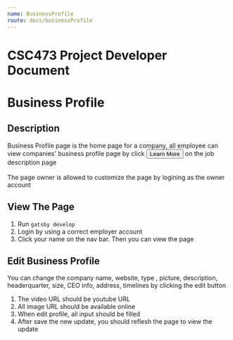 ```yaml
---
name: BusinessProfile
route: docs/businessProfile
---
```


# CSC473 Project Developer Document

# Business Profile

## Description
<div>Business Profile page is the home page for a company, all employee can view companies' 
business profile page by click <button>Learn More</button> on the job description page</div>
<br/>
<div>The page owner is allowed to customize the page by logining as the owner account</div>

## View The Page
1. Run ```gatsby develop```
2. Login by using a correct employer account
3. Click your name on the nav bar. Then you can view the page


## Edit Business Profile
<div>You can change the company name, website, type , picture, description, 
headerquarter, size, CEO info, address, timelines by clicking the edit button</div>

1. The video URL should be youtube URL 
2. All image URL should be available online 
3. When edit profile, all input should be filled
4. After save the new update, you should reflesh the page to view the update




